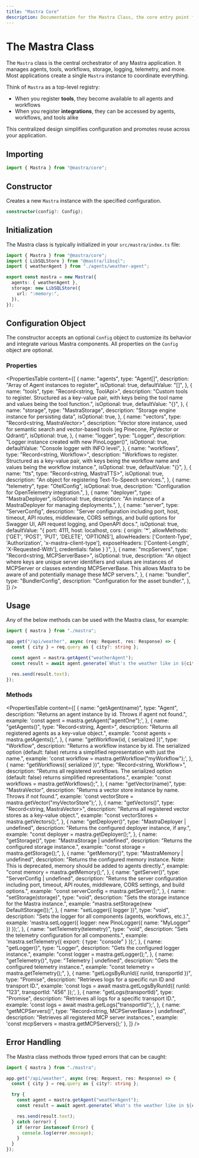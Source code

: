 ```yaml
---
title: "Mastra Core"
description: Documentation for the Mastra Class, the core entry point for managing agents, workflows, MCP servers, and server endpoints.
---
```


# The Mastra Class

The `Mastra` class is the central orchestrator of any Mastra application. It manages agents, tools, workflows, storage, logging, telemetry, and more. Most applications create a single `Mastra` instance to coordinate everything.

Think of `Mastra` as a top-level registry:

- When you register **tools**, they become available to all agents and workflows
- When you register **integrations**, they can be accessed by agents, workflows, and tools alike

This centralized design simplifies configuration and promotes reuse across your application.



## Importing

```typescript
import { Mastra } from "@mastra/core";
```

## Constructor

Creates a new `Mastra` instance with the specified configuration.

```typescript
constructor(config?: Config);
```

## Initialization

The Mastra class is typically initialized in your `src/mastra/index.ts` file:

```typescript filename="src/mastra/index.ts" showLineNumbers copy
import { Mastra } from "@mastra/core";
import { LibSQLStore } from "@mastra/libsql";
import { weatherAgent } from "./agents/weather-agent";

export const mastra = new Mastra({
  agents: { weatherAgent },
  storage: new LibSQLStore({
    url: ":memory:",
  }),
});
```

## Configuration Object

The constructor accepts an optional `Config` object to customize its behavior and integrate various Mastra components. All properties on the `Config` object are optional.

### Properties

<PropertiesTable
  content={[
    {
      name: "agents",
      type: "Agent[]",
      description: "Array of Agent instances to register",
      isOptional: true,
      defaultValue: "[]",
    },
    {
      name: "tools",
      type: "Record<string, ToolApi>",
      description:
        "Custom tools to register. Structured as a key-value pair, with keys being the tool name and values being the tool function.",
      isOptional: true,
      defaultValue: "{}",
    },
    {
      name: "storage",
      type: "MastraStorage",
      description: "Storage engine instance for persisting data",
      isOptional: true,
    },
    {
      name: "vectors",
      type: "Record<string, MastraVector>",
      description:
        "Vector store instance, used for semantic search and vector-based tools (eg Pinecone, PgVector or Qdrant)",
      isOptional: true,
    },
    {
      name: "logger",
      type: "Logger",
      description: "Logger instance created with new PinoLogger()",
      isOptional: true,
      defaultValue: "Console logger with INFO level",
    },
    {
      name: "workflows",
      type: "Record<string, Workflow>",
      description:
        "Workflows to register. Structured as a key-value pair, with keys being the workflow name and values being the workflow instance.",
      isOptional: true,
      defaultValue: "{}",
    },
    {
      name: "tts",
      type: "Record<string, MastraTTS>",
      isOptional: true,
      description: "An object for registering Text-To-Speech services.",
    },
    {
      name: "telemetry",
      type: "OtelConfig",
      isOptional: true,
      description: "Configuration for OpenTelemetry integration.",
    },
    {
      name: "deployer",
      type: "MastraDeployer",
      isOptional: true,
      description: "An instance of a MastraDeployer for managing deployments.",
    },
    {
      name: "server",
      type: "ServerConfig",
      description:
        "Server configuration including port, host, timeout, API routes, middleware, CORS settings, and build options for Swagger UI, API request logging, and OpenAPI docs.",
      isOptional: true,
      defaultValue:
        "{ port: 4111, host: localhost,  cors: { origin: '*', allowMethods: ['GET', 'POST', 'PUT', 'DELETE', 'OPTIONS'], allowHeaders: ['Content-Type', 'Authorization', 'x-mastra-client-type'], exposeHeaders: ['Content-Length', 'X-Requested-With'], credentials: false } }",
    },
    {
      name: "mcpServers",
      type: "Record<string, MCPServerBase>",
      isOptional: true,
      description: "An object where keys are unique server identifiers and values are instances of MCPServer or classes extending MCPServerBase. This allows Mastra to be aware of and potentially manage these MCP servers.",
    },
    {
      name: "bundler",
      type: "BundlerConfig",
      description: "Configuration for the asset bundler.",
    },
  ]}
/>

## Usage

Any of the below methods can be used with the Mastra class, for example:

```typescript {6} filename="server.ts" showLineNumbers
import { mastra } from "./mastra";

app.get("/api/weather", async (req: Request, res: Response) => {
  const { city } = req.query as { city?: string };

  const agent = mastra.getAgent("weatherAgent");
  const result = await agent.generate(`What's the weather like in ${city}?`);

  res.send(result.text);
});
```

### Methods

<PropertiesTable
  content={[
    {
      name: "getAgent(name)",
      type: "Agent",
      description:
        "Returns an agent instance by id. Throws if agent not found.",
      example: 'const agent = mastra.getAgent("agentOne");',
    },
    {
      name: "getAgents()",
      type: "Record<string, Agent>",
      description: "Returns all registered agents as a key-value object.",
      example: "const agents = mastra.getAgents();",
    },
    {
      name: "getWorkflow(id, { serialized })",
      type: "Workflow",
      description:
        "Returns a workflow instance by id. The serialized option (default: false) returns a simplified representation with just the name.",
      example: 'const workflow = mastra.getWorkflow("myWorkflow");',
    },
    {
      name: "getWorkflows({ serialized })",
      type: "Record<string, Workflow>",
      description:
        "Returns all registered workflows. The serialized option (default: false) returns simplified representations.",
      example: "const workflows = mastra.getWorkflows();",
    },
    {
      name: "getVector(name)",
      type: "MastraVector",
      description:
        "Returns a vector store instance by name. Throws if not found.",
      example: 'const vectorStore = mastra.getVector("myVectorStore");',
    },
    {
      name: "getVectors()",
      type: "Record<string, MastraVector>",
      description:
        "Returns all registered vector stores as a key-value object.",
      example: "const vectorStores = mastra.getVectors();",
    },
    {
      name: "getDeployer()",
      type: "MastraDeployer | undefined",
      description: "Returns the configured deployer instance, if any.",
      example: "const deployer = mastra.getDeployer();",
    },
    {
      name: "getStorage()",
      type: "MastraStorage | undefined",
      description: "Returns the configured storage instance.",
      example: "const storage = mastra.getStorage();",
    },
    {
      name: "getMemory()",
      type: "MastraMemory | undefined",
      description:
        "Returns the configured memory instance. Note: This is deprecated, memory should be added to agents directly.",
      example: "const memory = mastra.getMemory();",
    },
    {
      name: "getServer()",
      type: "ServerConfig | undefined",
      description:
        "Returns the server configuration including port, timeout, API routes, middleware, CORS settings, and build options.",
      example: "const serverConfig = mastra.getServer();",
    },
    {
      name: "setStorage(storage)",
      type: "void",
      description: "Sets the storage instance for the Mastra instance.",
      example: "mastra.setStorage(new DefaultStorage());",
    },
    {
      name: "setLogger({ logger })",
      type: "void",
      description:
        "Sets the logger for all components (agents, workflows, etc.).",
      example:
        'mastra.setLogger({ logger: new PinoLogger({ name: "MyLogger" }) });',
    },
    {
      name: "setTelemetry(telemetry)",
      type: "void",
      description: "Sets the telemetry configuration for all components.",
      example: 'mastra.setTelemetry({ export: { type: "console" } });',
    },
    {
      name: "getLogger()",
      type: "Logger",
      description: "Gets the configured logger instance.",
      example: "const logger = mastra.getLogger();",
    },
    {
      name: "getTelemetry()",
      type: "Telemetry | undefined",
      description: "Gets the configured telemetry instance.",
      example: "const telemetry = mastra.getTelemetry();",
    },
    {
      name: "getLogsByRunId({ runId, transportId })",
      type: "Promise<any>",
      description: "Retrieves logs for a specific run ID and transport ID.",
      example:
        'const logs = await mastra.getLogsByRunId({ runId: "123", transportId: "456" });',
    },
    {
      name: "getLogs(transportId)",
      type: "Promise<any>",
      description: "Retrieves all logs for a specific transport ID.",
      example: 'const logs = await mastra.getLogs("transportId");',
    },
    {
      name: "getMCPServers()",
      type: "Record<string, MCPServerBase> | undefined",
      description: "Retrieves all registered MCP server instances.",
      example: 'const mcpServers = mastra.getMCPServers();'
    },
  ]}
/>

## Error Handling

The Mastra class methods throw typed errors that can be caught:

```typescript {12-13} filename="server.ts" showLineNumbers
import { mastra } from "./mastra";

app.get("/api/weather", async (req: Request, res: Response) => {
  const { city } = req.query as { city?: string };

  try {
    const agent = mastra.getAgent("weatherAgent");
    const result = await agent.generate(`What's the weather like in ${city}?`);

    res.send(result.text);
  } catch (error) {
    if (error instanceof Error) {
      console.log(error.message);
    }
  }
});
```
